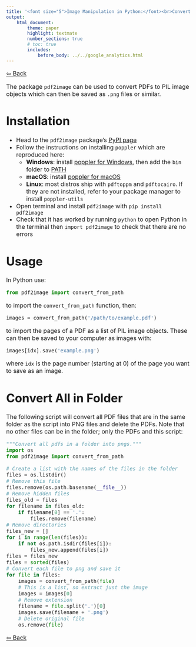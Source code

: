 ```yaml
---
title: '<font size="5">Image Manipulation in Python:</font><br>Convert PDFs to Images'
output:
    html_document:
        theme: paper
        highlight: textmate
        number_sections: true
        # toc: true
        includes:
            before_body: ../../google_analytics.html
---
```


<font size="3">

[⇦ Back](../../python.html)

The package `pdf2image` can be used to convert PDFs to PIL image objects which can then be saved as `.png` files or similar.

Installation
============
- Head to the `pdf2image` package's [PyPI page](https://pypi.org/project/pdf2image/)
- Follow the instructions on installing `poppler` which are reproduced here:
    + **Windows**: install [poppler for Windows](http://blog.alivate.com.au/poppler-windows/), then add the `bin` folder to [PATH](https://www.architectryan.com/2018/03/17/add-to-the-path-on-windows-10/)
    + **macOS**: install [poppler for macOS](http://macappstore.org/poppler/)
    + **Linux**: most distros ship with `pdftoppm` and `pdftocairo`. If they are not installed, refer to your package manager to install `poppler-utils`
- Open terminal and install `pdf2image` with `pip install pdf2image`
- Check that it has worked by running `python` to open Python in the terminal then `import pdf2image` to check that there are no errors

Usage
=====
In Python use:

```python
from pdf2image import convert_from_path
```

to import the `convert_from_path` function, then:

```python
images = convert_from_path('/path/to/example.pdf')
```

to import the pages of a PDF as a list of PIL image objects. These can then be saved to your computer as images with:

```python
images[idx].save('example.png')
```

where `idx` is the page number (starting at 0) of the page you want to save as an image.

Convert All in Folder
=====================
The following script will convert all PDF files that are in the same folder as the script into PNG files and delete the PDFs. Note that no other files can be in the folder; only the PDFs and this script:

```python
"""Convert all pdfs in a folder into pngs."""
import os
from pdf2image import convert_from_path

# Create a list with the names of the files in the folder
files = os.listdir()
# Remove this file
files.remove(os.path.basename(__file__))
# Remove hidden files
files_old = files
for filename in files_old:
    if filename[0] == '.':
        files.remove(filename)
# Remove directories
files_new = []
for i in range(len(files)):
    if not os.path.isdir(files[i]):
        files_new.append(files[i])
files = files_new
files = sorted(files)
# Convert each file to png and save it
for file in files:
    images = convert_from_path(file)
    # This is a list, so extract just the image
    images = images[0]
    # Remove extension
    filename = file.split('.')[0]
    images.save(filename + '.png')
    # Delete original file
    os.remove(file)
```

[⇦ Back](../../python.html)

</font>
